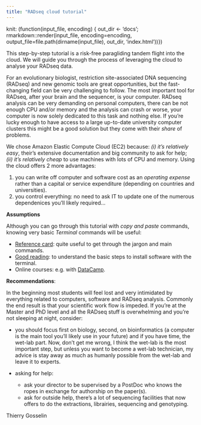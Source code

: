 ```yaml
---
title: "RADseq cloud tutorial"
---
```

knit: (function(input_file, encoding) {
  out_dir <- 'docs';
  rmarkdown::render(input_file,
 encoding=encoding,
 output_file=file.path(dirname(input_file), out_dir, 'index.html'))})

This step-by-step tutorial is a risk-free paragliding tandem flight into the
cloud. We will guide you through the process of leveraging the cloud to analyse
your RADseq data.

For an evolutionary biologist, restriction site-associated DNA sequencing (RADseq) and new genomic
tools are great opportunities, but the fast-changing field can be very
challenging to follow. The most important tool for RADseq, after your brain and
the sequencer, is your computer. RADseq analysis can be very demanding on personal
computers, there can be not enough CPU and/or memory and the analysis can crash
or worse, your computer is now solely dedicated to this task and nothing else.
If you're lucky enough to have access to a large up-to-date university computer
clusters this might be a good solution but they come with their *share* of problems.

 We chose Amazon Elastic Compute Cloud (EC2) because: *(i) it's relatively easy*,
 their's extensive documentation and big community to ask for help; *(ii) it's 
 relatively cheap* to use machines with lots of CPU and memory. Using the cloud 
 offers 2 more advantages:
 
 1. you can write off computer and software cost as an *operating expense* rather
 than a capital or service expenditure (depending on countries and universities).
 2. you control everything: no need to ask IT to update one of the numerous
 dependenices you'll likely required...


**Assumptions**

Although you can go through this tutorial with *copy and paste* commands, 
knowing very basic *Terminal* commands will be useful:


- [Reference card](http://practicalcomputing.org/files/PCfB_Appendices.pdf): quite useful to get through the jargon and main commands.
- [Good reading](https://thoughtbot.com/blog/the-magic-behind-configure-make-make-install): to understand the basic steps to install software with the terminal.
- Online courses: e.g. with [DataCamp](https://www.datacamp.com).

**Recommendations**:

In the beginning most students will feel lost and very
intimidated by everything related to computers, software and RADseq analysis. Commonly the
end result is that your scientific work flow is impeded. 
If you're at the Master and PhD level and all the RADseq stuff is overwhelming
and you're not sleeping at night, consider:

- you should focus first on biology, second, on bioinformatics 
(a computer is the main tool you'll likely use in your future) and if you have time,
the wet-lab part. Now, don't get me wrong, I think the wet-lab is the most important
step, but unless you want to become a wet-lab technician, my advice is
stay away as much as humanly possible from the wet-lab and leave it to experts.

- asking for help:
    
    * ask your director to be supervised by a PostDoc who knows the ropes in 
    exchange for authorship on the paper(s).
    * ask for outside help, there's a lot of sequencing facilities that now
    offers to do the extractions, librairies, sequencing and genotyping.


Thierry Gosselin
